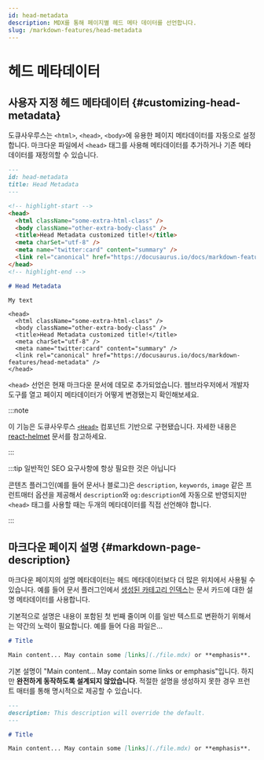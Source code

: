 ```yaml
---
id: head-metadata
description: MDX를 통해 페이지별 헤드 메타 데이터를 선언합니다.
slug: /markdown-features/head-metadata
---
```


# 헤드 메타데이터

## 사용자 지정 헤드 메타데이터 {#customizing-head-metadata}

도큐사우루스는 `<html>`, `<head>`, `<body>`에 유용한 페이지 메타데이터를 자동으로 설정합니다. 마크다운 파일에서 `<head>` 태그를 사용해 메타데이터를 추가하거나 기존 메타데이터를 재정의할 수 있습니다.

```md title="markdown-features-head-metadata.mdx"
---
id: head-metadata
title: Head Metadata
---

<!-- highlight-start -->
<head>
  <html className="some-extra-html-class" />
  <body className="other-extra-body-class" />
  <title>Head Metadata customized title!</title>
  <meta charSet="utf-8" />
  <meta name="twitter:card" content="summary" />
  <link rel="canonical" href="https://docusaurus.io/docs/markdown-features/head-metadata" />
</head>
<!-- highlight-end -->

# Head Metadata

My text
```

```mdx-code-block
<head>
  <html className="some-extra-html-class" />
  <body className="other-extra-body-class" />
  <title>Head Metadata customized title!</title>
  <meta charSet="utf-8" />
  <meta name="twitter:card" content="summary" />
  <link rel="canonical" href="https://docusaurus.io/docs/markdown-features/head-metadata" />
</head>
```

`<head>` 선언은 현재 마크다운 문서에 데모로 추가되었습니다. 웹브라우저에서 개발자 도구를 열고 페이지 메타데이터가 어떻게 변경됐는지 확인해보세요.

:::note

이 기능은 도큐사우루스 [`<Head>`](./../../docusaurus-core.mdx#head) 컴포넌트 기반으로 구현됐습니다. 자세한 내용은 [react-helmet](https://github.com/nfl/react-helmet) 문서를 참고하세요.

:::

:::tip 일반적인 SEO 요구사항에 항상 필요한 것은 아닙니다

콘텐츠 플러그인(예를 들어 문서나 블로그)은 `description`, `keywords`, `image` 같은 프런트매터 옵션을 제공해서 `description`와 `og:description`에 자동으로 반영되지만 `<head>` 태그를 사용할 때는 두개의 메타데이터를 직접 선언해야 합니다.

:::

## 마크다운 페이지 설명 {#markdown-page-description}

마크다운 페이지의 설명 메타데이터는 헤드 메타데이터보다 더 많은 위치에서 사용될 수 있습니다. 예를 들어 문서 플러그인에서 [생성된 카테고리 인덱스](../docs/sidebar/items.mdx#generated-index-page)는 문서 카드에 대한 설명 메타데이터를 사용합니다.

기본적으로 설명은 내용이 포함된 첫 번째 줄이며 이를 일반 텍스트로 변환하기 위해서는 약간의 노력이 필요합니다. 예를 들어 다음 파일은...

```md
# Title

Main content... May contain some [links](./file.mdx) or **emphasis**.
```

기본 설명이 "Main content... May contain some links or emphasis"입니다. 하지만 **완전하게 동작하도록 설계되지 않았습니다**. 적절한 설명을 생성하지 못한 경우 프런트 매터를 통해 명시적으로 제공할 수 있습니다.

```md
---
description: This description will override the default.
---

# Title

Main content... May contain some [links](./file.mdx) or **emphasis**.
```
